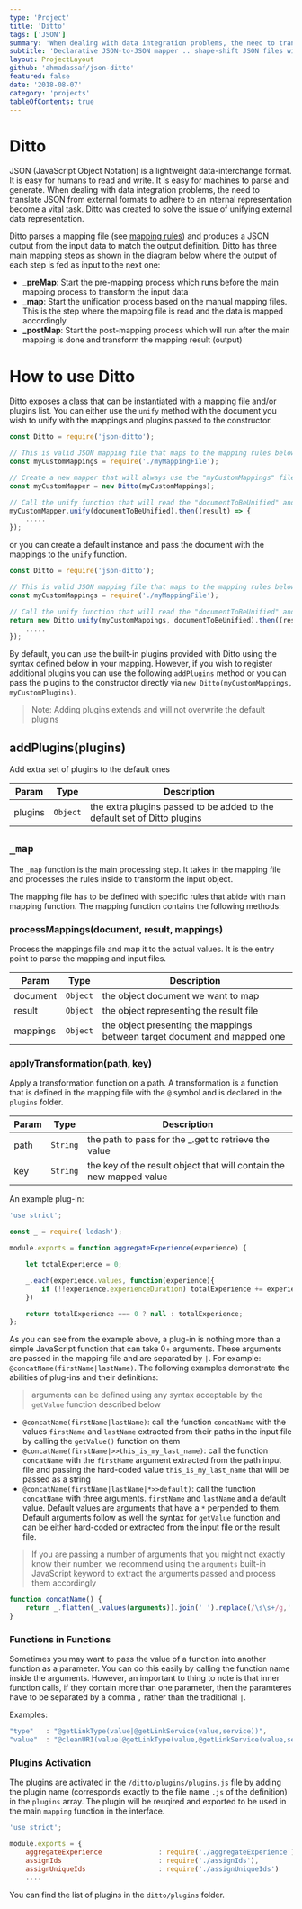 ```yaml
---
type: 'Project'
title: 'Ditto'
tags: ['JSON']
summary: 'When dealing with data integration problems, the need to translate JSON from external formats to adhere to an internal representation becomes a vital task. Ditto was created to solve the issue of unifying external data representation.'
subtitle: 'Declarative JSON-to-JSON mapper .. shape-shift JSON files with Ditto'
layout: ProjectLayout
github: 'ahmadassaf/json-ditto'
featured: false
date: '2018-08-07'
category: 'projects'
tableOfContents: true
---
```


# Ditto

JSON (JavaScript Object Notation) is a lightweight data-interchange format. It is easy for humans to read and write. It is easy for machines to parse and generate. When dealing with data integration problems, the need to translate JSON from external formats to adhere to an internal representation become a vital task. Ditto was created to solve the issue of unifying external data representation.

Ditto parses a mapping file (see [mapping rules](https://github.com/BeameryHQ/Ditto#mapping-rules)) and produces a JSON output from the input data to match the output definition. Ditto has three main mapping steps as shown in the diagram below where the output of each step is fed as input to the next one:

 - **_preMap**: Start the pre-mapping process which runs before the main mapping process to transform the input data
 - **_map**: Start the unification process based on the manual mapping files. This is the step where the mapping file is read and the data is mapped accordingly
 - **_postMap**: Start the post-mapping process which will run after the main mapping is done and transform the mapping result (output)

# How to use Ditto

Ditto exposes a class that can be instantiated with a mapping file and/or plugins list. You can either use the `unify` method with the document you wish to unify with the mappings and plugins passed to the constructor.

```javascript
const Ditto = require('json-ditto');

// This is valid JSON mapping file that maps to the mapping rules below
const myCustomMappings = require('./myMappingFile');

// Create a new mapper that will always use the "myCustomMappings" file
const myCustomMapper = new Ditto(myCustomMappings);

// Call the unify function that will read the "documentToBeUnified" and transforms it via the mapping file
myCustomMapper.unify(documentToBeUnified).then((result) => {
    .....
});
```

or you can create a default instance and pass the document with the mappings to the `unify` function.

```javascript
const Ditto = require('json-ditto');

// This is valid JSON mapping file that maps to the mapping rules below
const myCustomMappings = require('./myMappingFile');

// Call the unify function that will read the "documentToBeUnified" and transforms it via the mapping file passed to the constructor
return new Ditto.unify(myCustomMappings, documentToBeUnified).then((result) => {
    .....
});
```

By default, you can use the built-in plugins provided with Ditto using the syntax defined below in your mapping. However, if you wish to register additional plugins you can use the following `addPlugins` method or you can pass the plugins to the constructor directly via `new Ditto(myCustomMappings, myCustomPlugins)`.

> Note: Adding plugins extends and will not overwrite the default plugins

## addPlugins(plugins)
Add extra set of plugins to the default ones

| Param | Type | Description |
| --- | --- | --- |
| plugins | <code>Object</code> | the extra plugins passed to be added to the default set of Ditto plugins |

## `_map`

The `_map` function is the main processing step. It takes in the mapping file and processes the rules inside to transform the input object.

The mapping file has to be defined with specific rules that abide with main mapping function. The mapping function contains the following methods:

### processMappings(document, result, mappings)

Process the mappings file and map it to the actual values. It is the entry point to parse the mapping and input files.

| Param | Type | Description |
| --- | --- | --- |
| document | `Object` | the object document we want to map |
| result | `Object` | the object representing the result file |
| mappings | `Object` | the object presenting the mappings between target document and mapped one |


### applyTransformation(path, key)

Apply a transformation function on a path. A transformation is a function that is defined in the mapping file with the `@` symbol and is declared in the `plugins` folder.

| Param | Type | Description |
| --- | --- | --- |
| path | `String` | the path to pass for the _.get to retrieve the value |
| key | `String` | the key of the result object that will contain the new mapped value |

An example plug-in:

```javascript
'use strict';

const _ = require('lodash');

module.exports = function aggregateExperience(experience) {

    let totalExperience = 0;

    _.each(experience.values, function(experience){
        if (!!experience.experienceDuration) totalExperience += experience.experienceDuration
    })

    return totalExperience === 0 ? null : totalExperience;
};
```
As you can see from the example above, a plug-in is nothing more than a simple JavaScript function that can take 0+ arguments. These arguments are passed in the mapping file and are separated by `|`. For example: `@concatName(firstName|lastName)`. The following examples demonstrate the abilities of plug-ins and their definitions:

> arguments can be defined using any syntax acceptable by the `getValue` function described below

 - `@concatName(firstName|lastName)`: call the function `concatName` with the values `firstName` and `lastName` extracted from their paths in the input file by calling the `getValue()` function on them
 - `@concatName(firstName|>>this_is_my_last_name)`: call the function `concatName` with the `firstName` argument extracted from the path input file and passing the hard-coded value `this_is_my_last_name` that will be passed as a string
 - `@concatName(firstName|lastName|*>>default)`: call the function `concatName` with three arguments. `firstName` and `lastName` and a default value. Default values are arguments that have a `*` perpended to them. Default arguments follow as well the syntax for `getValue` function and can be either hard-coded or extracted from the input file or the result file.

> If you are passing a number of arguments that you might not exactly know their number, we recommend using the `arguments` built-in JavaScript keyword to extract the arguments passed and process them accordingly

```javascript
function concatName() {
	return _.flatten(_.values(arguments)).join(' ').replace(/\s\s+/g,' ').trim();
}
```

### Functions in Functions

Sometimes you may want to pass the value of a function into another function as a parameter. You can do this easily by calling the function name inside the arguments. However, an important to thing to note is that inner function calls, if they contain more than one parameter, then the paramteres have to be separated by a comma `,` rather than the traditional `|`.

Examples:

```javascript
"type"   : "@getLinkType(value|@getLinkService(value,service))",
"value"  : "@cleanURI(value|@getLinkType(value,@getLinkService(value,service)))",
```

### Plugins Activation

The plugins are activated in the `/ditto/plugins/plugins.js` file by adding the plugin name (corresponds exactly to the file name `.js` of the definition) in the `plugins` array.
The plugin will be reuqired and exported to be used in the main `mapping` function in the interface.

```javascript
'use strict';

module.exports = {
	aggregateExperience              : require('./aggregateExperience'),
	assignIds                        : require('./assignIds'),
	assignUniqueIds                  : require('./assignUniqueIds')
	....
```

You can find the list of plugins in the `ditto/plugins` folder.